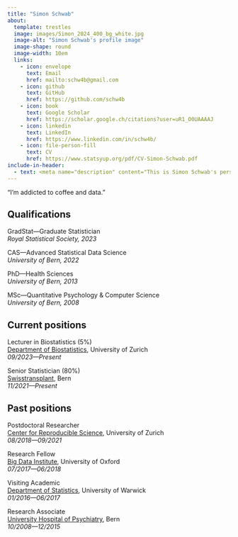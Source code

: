 ```yaml
---
title: "Simon Schwab"
about:
  template: trestles
  image: images/Simon_2024_400_bg_white.jpg
  image-alt: "Simon Schwab's profile image"
  image-shape: round
  image-width: 10em
  links:
    - icon: envelope
      text: Email
      href: mailto:schw4b@gmail.com
    - icon: github
      text: GitHub
      href: https://github.com/schw4b
    - icon: book
      text: Google Scholar
      href: https://scholar.google.ch/citations?user=uR1_O0UAAAAJ
    - icon: linkedin
      text: LinkedIn
      href: https://www.linkedin.com/in/schw4b/
    - icon: file-person-fill
      text: CV
      href: https://www.statsyup.org/pdf/CV-Simon-Schwab.pdf
include-in-header:
  - text: <meta name="description" content="This is Simon Schwab's personal website on statistics and data science.">
---
```


"I'm addicted to coffee and data."

## Qualifications

GradStat---Graduate Statistician\
*Royal Statistical Society, 2023*

CAS---Advanced Statistical Data Science\
*University of Bern, 2022*

PhD---Health Sciences\
*University of Bern, 2013*

MSc---Quantitative Psychology & Computer Science\
*University of Bern, 2008*

## Current positions

Lecturer in Biostatistics (5%)\
[Department of Biostatistics](https://www.ebpi.uzh.ch/), University of Zurich\
*09/2023---Present*

Senior Statistician (80%)\
[Swisstransplant](https://www.swisstransplant.org/), Bern\
*11/2021---Present*

## Past positions

Postdoctoral Researcher\
[Center for Reproducible Science](https://www.crs.uzh.ch/), University of Zurich\
*08/2018---09/2021*

Research Fellow\
[Big Data Institute](https://www.bdi.ox.ac.uk/), University of Oxford\
*07/2017---06/2018*

Visiting Academic\
[Department of Statistics](https://warwick.ac.uk/fac/sci/statistics/), University of Warwick\
*01/2016---06/2017*

Research Associate\
[University Hospital of Psychiatry](https://www.upd.ch/de/), Bern\
*10/2008---12/2015*
